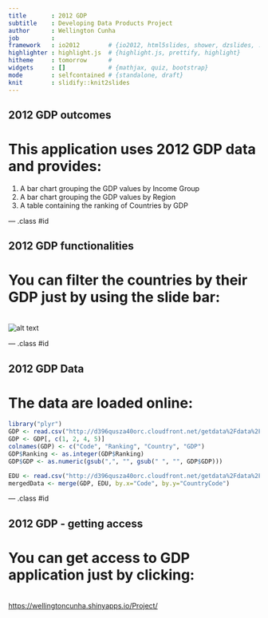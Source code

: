 ```yaml
---
title       : 2012 GDP
subtitle    : Developing Data Products Project
author      : Wellington Cunha
job         : 
framework   : io2012        # {io2012, html5slides, shower, dzslides, ...}
highlighter : highlight.js  # {highlight.js, prettify, highlight}
hitheme     : tomorrow      # 
widgets     : []            # {mathjax, quiz, bootstrap}
mode        : selfcontained # {standalone, draft}
knit        : slidify::knit2slides
---
```


## 2012 GDP outcomes 

# This application uses 2012 GDP data and provides:
1. A bar chart grouping the GDP values by Income Group
2. A bar chart grouping the GDP values by Region
3. A table containing the ranking of Countries by GDP

--- .class #id 

## 2012 GDP functionalities

# You can filter the countries by their GDP just by using the slide bar:
<br>
![alt text](assets/img/app.png "Title")

--- .class #id

## 2012 GDP Data

# The data are loaded online:

```r
library("plyr")
GDP <- read.csv("http://d396qusza40orc.cloudfront.net/getdata%2Fdata%2FGDP.csv", skip=5, header = FALSE, nrows=190)
GDP <- GDP[, c(1, 2, 4, 5)]
colnames(GDP) <- c("Code", "Ranking", "Country", "GDP")
GDP$Ranking <- as.integer(GDP$Ranking)
GDP$GDP <- as.numeric(gsub(",", "", gsub(" ", "", GDP$GDP)))

EDU <- read.csv("http://d396qusza40orc.cloudfront.net/getdata%2Fdata%2FEDSTATS_Country.csv")
mergedData <- merge(GDP, EDU, by.x="Code", by.y="CountryCode")
```

--- .class #id

## 2012 GDP - getting access

# You can get access to GDP application just by clicking:
<br>
<a href="https://wellingtoncunha.shinyapps.io/Project/" target="_blank">https://wellingtoncunha.shinyapps.io/Project/</a>

